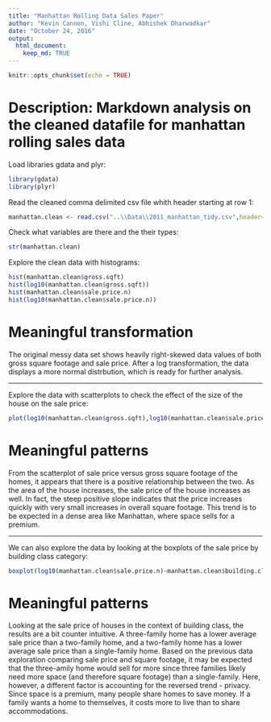 ```yaml
---
title: "Manhattan Rolling Data Sales Paper"
author: "Kevin Cannon, Vishi Cline, Abhishek Dharwadkar"
date: "October 24, 2016"
output: 
  html_document:
    keep_md: TRUE
---
```


```r
knitr::opts_chunk$set(echo = TRUE)
```

# Description:  Markdown analysis on the cleaned datafile for manhattan rolling sales data

Load libraries gdata and plyr:
```r
library(gdata)
library(plyr)
```

Read the cleaned comma delimited csv file whith header starting at row 1:
```r
manhattan.clean <- read.csv("..\\Data\\2011_manhattan_tidy.csv",header=TRUE)
```

Check what variables are there and the their types:
```r
str(manhattan.clean)
```

Explore the clean data with histograms:
```r
hist(manhattan.clean$gross.sqft)
hist(log10(manhattan.clean$gross.sqft))
hist(manhattan.clean$sale.price.n)
hist(log10(manhattan.clean$sale.price.n))
```

# Meaningful transformation
The original messy data set shows heavily right-skewed data values of both gross square footage and sale price. After a log transformation, the data displays a more normal distrbution, which is ready for further analysis.

***

Explore the data with scatterplots to check the effect of the size of the house on the sale price:
```r
plot(log10(manhattan.clean$gross.sqft),log10(manhattan.clean$sale.price.n), pch = 16, cex = 1.3, col = "blue", xlab = "Gross Sqft", ylab = "Sale Price")
```

# Meaningful patterns

From the scatterplot of sale price versus gross square footage of the homes, it appears that there is a positive relationship between the two. As the area of the house increases, the sale price of the house increases as well. In fact, the steep positive slope indicates that the price increases quickly with very small increases in overall square footage. This trend is to be expected in a dense area like Manhattan, where space sells for a premium.  

***

We can also explore the data by looking at the boxplots of the sale price by building class category:
```r
boxplot(log10(manhattan.clean$sale.price.n)~manhattan.clean$building.class.category)
```

# Meaningful patterns

Looking at the sale price of houses in the context of building class, the results are a bit counter intuitive. A three-family home has a lower average sale price than a two-family home, and a two-family home has a lower average sale price than a single-family home. Based on the previous data exploration comparing sale price and square footage, it may be expected that the three-amily home would sell for more since three families likely need more space (and therefore square footage) than a single-family. Here, however, a different factor is accounting for the reversed trend - privacy. Since space is a premium, many people share homes to save money. If a family wants a home to themselves, it costs more to live than to share accommodations. 